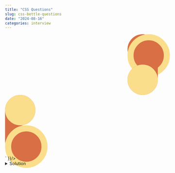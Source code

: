 ```yaml
---
title: "CSS Questions"
slug: css-bettle-questions
date: "2024-08-16"
categories: interview
---
```



<div  className="my-2">
<div id="css-battle-1" dangerouslySetInnerHTML={{
  __html: `<div class="container">
<div class='half'>
  <div class="box top-left">
  <div class='round with-border'></div>
  </div>
  <div class="box bottom-left">
  <div class='round'></div>
  </div>
</div>
<div class='half secound'>
  <div class="box top-right">
  <div class='round'></div>
  </div>
  <div class="box bottom-right">
  <div class='round with-border'></div>
  </div>
</div>
</div>
<style>
#css-battle-1 {
  all: unset;
.round{border-radius: 50%;background: #FADE8B;height: 100%;width: 100%}
.with-border {background: #D86F45;border: 20px solid #FADE8B}
.container {display: flex; height: 100%; background: #FADE8B;}
.box {background: #D86F45;width: 100px;height: 100px}
.half {flex: 1;flex-direction: column;justify-content: center;align-items: flex-end;display: flex}
.secound {align-items: flex-start}
.top-right {border-radius: 50% 50% 50% 0%}
.top-left {border-radius: 50% 50% 0% 50%}
.bottom-right {border-radius: 0% 50% 50% 50%}
.bottom-left {border-radius: 50% 0% 50% 50%}
}
</style>`
}}/>
</div>

<details>
<summary>Solution</summary>

```html
<div class="container">
<div class='half'>
<div class="box top-left"><div class='round with-border'></div></div>
<div class="box bottom-left"><div class='round'></div></div>
</div>
<div class='half secound'>
<div class="box top-right"><div class='round'></div></div>
<div class="box bottom-right"><div class='round with-border'></div></div>
</div></div>
<style>
*{background: #FADE8B}
.round{border-radius: 50%;background: #FADE8B;height: 100%;width: 100%}
.with-border {height: 60px;width: 60px;background: #D86F45;border: 20px solid #FADE8B}
.container {display: flex; height: 100%}
.box {background: #D86F45;width: 100px;height: 100px}
.half {flex: 1;flex-direction: column;justify-content: center;align-items: flex-end;display: flex}
.secound {align-items: flex-start}
.top-right {border-radius: 50% 50% 50% 0%}
.top-left {border-radius: 50% 50% 0% 50%}
.bottom-right {border-radius: 0% 50% 50% 50%}
.bottom-left {border-radius: 50% 0% 50% 50%}
</style>
```
</details>